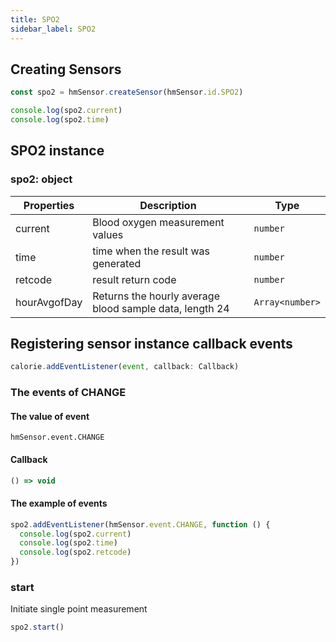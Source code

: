 ```yaml
---
title: SPO2
sidebar_label: SPO2
---
```


## Creating Sensors

```js
const spo2 = hmSensor.createSensor(hmSensor.id.SPO2)

console.log(spo2.current)
console.log(spo2.time)
```

## SPO2 instance

### spo2: object

| Properties   | Description                                             | Type            |
| ------------ | ------------------------------------------------------- | --------------- |
| current      | Blood oxygen measurement values                         | `number`        |
| time         | time when the result was generated                      | `number`        |
| retcode      | result return code                                      | `number`        |
| hourAvgofDay | Returns the hourly average blood sample data, length 24 | `Array<number>` |

## Registering sensor instance callback events

```js
calorie.addEventListener(event, callback: Callback)
```

### The events of CHANGE

#### The value of event

`hmSensor.event.CHANGE`

#### Callback

```ts
() => void
```

#### The example of events

```js
spo2.addEventListener(hmSensor.event.CHANGE, function () {
  console.log(spo2.current)
  console.log(spo2.time)
  console.log(spo2.retcode)
})
```

### start

Initiate single point measurement

```js
spo2.start()
```
